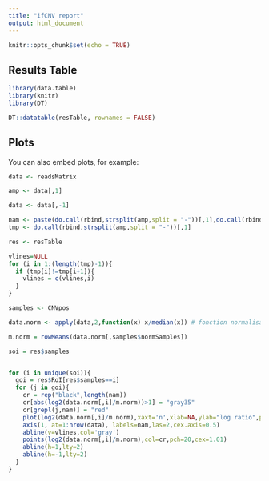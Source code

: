 ```yaml
---
title: "ifCNV report"
output: html_document
---
```


```r
knitr::opts_chunk$set(echo = TRUE)
```

## Results Table

```r
library(data.table)
library(knitr)
library(DT)

DT::datatable(resTable, rownames = FALSE)
```

## Plots

You can also embed plots, for example:

```r


data <- readsMatrix

amp <- data[,1]

data <- data[,-1]

nam <- paste(do.call(rbind,strsplit(amp,split = "-"))[,1],do.call(rbind,strsplit(amp,split = "-"))[,2],sep="-")
tmp <- do.call(rbind,strsplit(amp,split = "-"))[,1]

res <- resTable

vlines=NULL
for (i in 1:(length(tmp)-1)){
  if (tmp[i]!=tmp[i+1]){
    vlines = c(vlines,i)
  }
}

samples <- CNVpos

data.norm <- apply(data,2,function(x) x/median(x)) # fonction normalisation

m.norm = rowMeans(data.norm[,samples$normSamples])

soi = res$samples


for (i in unique(soi)){
  goi = res$RoI[res$samples==i]
  for (j in goi){
    cr = rep("black",length(nam))
    cr[abs(log2(data.norm[,i]/m.norm))>1] = "gray35"
    cr[grepl(j,nam)] = "red"
    plot(log2(data.norm[,i]/m.norm),xaxt='n',xlab=NA,ylab="log ratio",pch=20,main=paste(i, "-", j))
    axis(1, at=1:nrow(data), labels=nam,las=2,cex.axis=0.5) 
    abline(v=vlines,col='gray')
    points(log2(data.norm[,i]/m.norm),col=cr,pch=20,cex=1.01)
    abline(h=1,lty=2)
    abline(h=-1,lty=2)
  }
}


```

